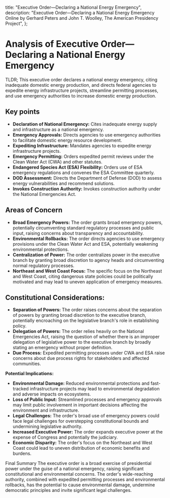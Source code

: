   title: "Executive Order—Declaring a National Energy Emergency",
  description:
    "Executive Order—Declaring a National Energy Emergency Online by Gerhard Peters and John T. Woolley, The American Presidency Project",
};

# Analysis of Executive Order—Declaring a National Energy Emergency

TLDR; This executive order declares a national energy emergency, citing inadequate domestic energy production, and directs federal agencies to expedite energy infrastructure projects, streamline permitting processes, and use emergency authorities to increase domestic energy production.

## Key points

- **Declaration of National Emergency:** Cites inadequate energy supply and infrastructure as a national emergency.
- **Emergency Approvals:** Directs agencies to use emergency authorities to facilitate domestic energy resource development.
- **Expediting Infrastructure:** Mandates agencies to expedite energy infrastructure projects.
- **Emergency Permitting:** Orders expedited permit reviews under the Clean Water Act (CWA) and other statutes.
- **Endangered Species Act (ESA) Flexibility:** Orders use of ESA emergency regulations and convenes the ESA Committee quarterly.
- **DOD Assessment:** Directs the Department of Defense (DOD) to assess energy vulnerabilities and recommend solutions.
- **Invokes Construction Authority:** Invokes construction authority under the National Emergencies Act.

## Areas of Concern

- **Broad Emergency Powers:** The order grants broad emergency powers, potentially circumventing standard regulatory processes and public input, raising concerns about transparency and accountability.
- **Environmental Rollbacks:** The order directs agencies to use emergency provisions under the Clean Water Act and ESA, potentially weakening environmental protections.
- **Centralization of Power:** The order centralizes power in the executive branch by granting broad discretion to agency heads and circumventing normal regulatory processes.
- **Northeast and West Coast Focus:** The specific focus on the Northeast and West Coast, citing dangerous state policies could be politically motivated and may lead to uneven application of emergency measures.

## Constitutional Considerations:

- **Separation of Powers:** The order raises concerns about the separation of powers by granting broad discretion to the executive branch, potentially encroaching on the legislative branch's role in establishing policy.
- **Delegation of Powers:** The order relies heavily on the National Emergencies Act, raising the question of whether there is an improper delegation of legislative power to the executive branch by broadly stating an emergency without proper definition.
- **Due Process:** Expedited permitting processes under CWA and ESA raise concerns about due process rights for stakeholders and affected communities.

**Potential Implications:**

- **Environmental Damage:** Reduced environmental protections and fast-tracked infrastructure projects may lead to environmental degradation and adverse impacts on ecosystems.
- **Loss of Public Input:** Streamlined processes and emergency approvals may limit public involvement in important decisions affecting the environment and infrastructure.
- **Legal Challenges:** The order's broad use of emergency powers could face legal challenges for overstepping constitutional bounds and undermining legislative authority.
- **Increased Executive Power:** The order expands executive power at the expense of Congress and potentially the judiciary.
- **Economic Disparity:** The order's focus on the Northeast and West Coast could lead to uneven distribution of economic benefits and burdens.

Final Summary
The executive order is a broad exercise of presidential power under the guise of a national emergency, raising significant constitutional and environmental concerns. The order's wide-reaching authority, combined with expedited permitting processes and environmental rollbacks, has the potential to cause environmental damage, undermine democratic principles and invite significant legal challenges.
